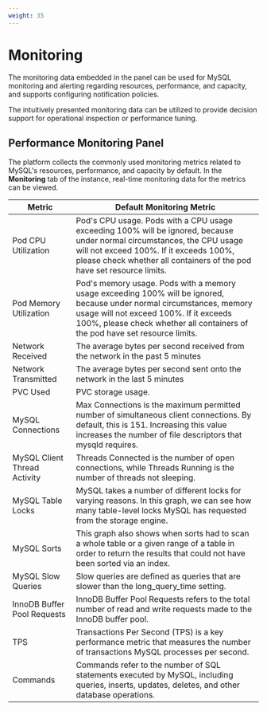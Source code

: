 ```yaml
---
weight: 35
---
```


# Monitoring


The monitoring data embedded in the panel can be used for MySQL monitoring and alerting regarding resources, performance, and capacity, and supports configuring notification policies.

The intuitively presented monitoring data can be utilized to provide decision support for operational inspection or performance tuning.

## Performance Monitoring Panel

The platform collects the commonly used monitoring metrics related to MySQL's resources, performance, and capacity by default. In the **Monitoring** tab of the instance, real-time monitoring data for the metrics can be viewed.

| Metric                       | Default Monitoring Metric                                                                                                                                                                                                                                           |
| ---------------------------- | ------------------------------------------------------------------------------------------------------------------------------------------------------------------------------------------------------------------------------------------------------------------ |
| Pod CPU Utilization          | Pod's CPU usage. Pods with a CPU usage exceeding 100% will be ignored, because under normal circumstances, the CPU usage will not exceed 100%. If it exceeds 100%, please check whether all containers of the pod have set resource limits.                             |
| Pod Memory Utilization       | Pod's memory usage. Pods with a memory usage exceeding 100% will be ignored, because under normal circumstances, memory usage will not exceed 100%. If it exceeds 100%, please check whether all containers of the pod have set resource limits.                          |
| Network Received             | The average bytes per second received from the network in the past 5 minutes                                                                                                                                                                                      |
| Network Transmitted          | The average bytes per second sent onto the network in the last 5 minutes                                                                                                                                                                                          |
| PVC Used                     | PVC storage usage.                                                                                                                                                                                                                                                |
| MySQL Connections            | Max Connections is the maximum permitted number of simultaneous client connections. By default, this is 151. Increasing this value increases the number of file descriptors that mysqld requires.                                                                       |
| MySQL Client Thread Activity | Threads Connected is the number of open connections, while Threads Running is the number of threads not sleeping.                                                                                                                                                 |
| MySQL Table Locks            | MySQL takes a number of different locks for varying reasons. In this graph, we can see how many table-level locks MySQL has requested from the storage engine.                                                                                                       |
| MySQL Sorts                  | This graph also shows when sorts had to scan a whole table or a given range of a table in order to return the results that could not have been sorted via an index.                                                                                            |
| MySQL Slow Queries           | Slow queries are defined as queries that are slower than the long\_query\_time setting.                                                                                                                                                                          |
| InnoDB Buffer Pool Requests  | InnoDB Buffer Pool Requests refers to the total number of read and write requests made to the InnoDB buffer pool.                                                                                                                                                   |
| TPS                          | Transactions Per Second (TPS) is a key performance metric that measures the number of transactions MySQL processes per second.                                                                                                                                   |
| Commands                     | Commands refer to the number of SQL statements executed by MySQL, including queries, inserts, updates, deletes, and other database operations.                                                                                                                  |
